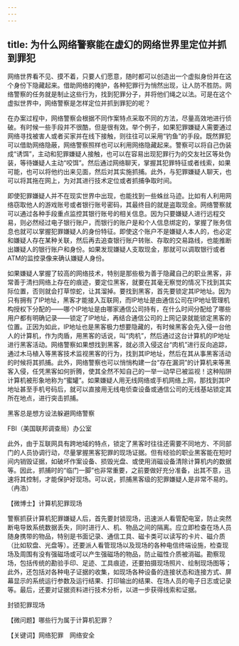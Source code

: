 ```yaml
---
---
---
```

title: 为什么网络警察能在虚幻的网络世界里定位并抓到罪犯
---




网络世界看不见、摸不着，只要人们愿意，随时都可以创造出一个虚拟身份并在这个身份下隐藏起来。借助网络的掩护，各种犯罪行为悄然出现，让人防不胜防。网络警察的任务就是制止这些行为，找到犯罪分子，并将他们绳之以法。可是在这个虚拟世界中，网络警察是怎样定位并抓到罪犯的呢？

在办案过程中，网络警察会根据不同作案特点采取不同的方法，尽量高效地进行侦破。有时候一些手段并不很酷，但是很有效。举个例子，如果犯罪嫌疑人需要通过网络寻找被害人或者买家并在线下接触，则往往可以采用“钓鱼”的手段。既然罪犯可以借助网络隐蔽，网络警察照样也可以利用网络隐藏起来。警察可以将自己伪装成“诱饵”，主动和犯罪嫌疑人接触，也可以在容易出现犯罪行为的交友社区等处伪装，等待嫌疑人主动“咬饵”。然后通过网络聊天，掌握其犯罪特征或者线索，如果可能，也可以将他约出来见面，然后对其实施抓捕。此外，与犯罪嫌疑人聊天，也可以将其拖在网上，为对其进行技术定位或者抓捕争取时间。



即使犯罪嫌疑人并不在现实世界中出现，也能找到一些蛛丝马迹。比如有人利用网络窃取他人的游戏账号或者银行账号密码，其最终目的就是盗取现金。网络警察就可以通过各种手段重点监控其银行账号的相关信息。因为只要嫌疑人进行远程交易，则必然经过电子银行账户，而银行的账户是和个人信息绑定的，掌握了账务信息也就可以掌握犯罪嫌疑人的身份特征。即使这个账户不是嫌疑人本人的，也必定和嫌疑人存在某种关联，然后再去追查银行账户转账、存取的交易路线，也能推断出嫌疑人的银行账户和身份。如果发现嫌疑人支取现金，那就可以调取银行或者ATM的监控录像来确认嫌疑人身份。

如果嫌疑人掌握了较高的网络技术，特别是那些极为善于隐藏自己的职业黑客，非常善于清扫网络上存在的痕迹，要定位黑客，就要在其毫无察觉的情况下找到其实际位置，否则就会打草惊蛇，让其溜掉。要找到黑客，首先要锁定其IP地址。因为只有拥有了IP地址，黑客才能接入互联网，而IP地址是由通信公司在IP地址管理机构授权下分配的——哪个IP地址是由哪家通信公司持有，在什么时间分配给了哪些用户都有明确记录——锁定了IP地址，再结合通信公司的上网记录就能锁定黑客的位置。正因为如此，IP地址也是黑客极力想要隐藏的，有时候黑客会先入侵一台他人的计算机，作为肉盾，用黑客的话说，叫“肉机”，然后通过这台计算机的IP地址进行黑客活动。网络警察如果想找到黑客，就必须入侵这台“肉机”进行反向追踪，通过木马植入等黑客技术监视黑客的行为，找到其IP地址，然后在其从事黑客活动的时候将其抓捕。此外，网络警察也可以悄悄构建一台“存在漏洞”的计算机来等黑客入侵，任凭黑客如何折腾，使其全然不知自己的一举一动早已被监视！这种陷阱计算机被形象地称为“蜜罐”。如果嫌疑人用无线网络或手机网络上网，那找到其IP地址甚至手机号码后，就可以直接用无线电侦查设备或通信公司的无线基站锁定其所在地点，进行突击抓捕。

黑客总是想方设法躲避网络警察



FBI（美国联邦调查局）办公室



此外，由于互联网具有跨地域的特点，锁定了黑客时往往还需要不同地方、不同部门的人员协调行动，尽量掌握黑客犯罪的现场证据。但有经验的职业黑客能在短时间内销毁证据，如破坏作案设备、损毁光盘、或使用消磁设备清除计算机内的数据等。因此，抓捕时的“临门一脚”也非常重要，之前要做好充分准备，出其不意，迅速将其控制，才能保护好现场。可以说，抓捕黑客级的犯罪嫌疑人是非常不易的。（冉浩）





【微博士】计算机犯罪现场

警察抓获计算机犯罪嫌疑人后，首先要封锁现场，迅速派人看管配电室，防止突然断电导致系统数据丢失，同时进行人、机、物品之间的隔离。应立即检查在场人员随身携带的物品，特别是书面记录、通信工具、磁卡类可以读写的卡片、磁介质（比如软盘、光盘等）。还要派人看管现场以及现场的各种电信终端设施，检查现场及周围有没有强磁场或可以产生强磁场的物品，防止磁性介质被消磁。勘察现场，包括传统的勘验手印、足迹、工具痕迹，还要拍摄现场照片、绘制现场图等；此外，还包括对各种电子证据的收集，如现场各种设备的连接状态和连接方式、屏幕显示的系统运行参数及运行结果、打印输出的结果、在场人员的电子日志或记录等。最后，还要对证据资料进行技术分析，以进一步获得线索和证据。

封锁犯罪现场



【微问题】哪些行为属于计算机犯罪？

【关键词】网络犯罪　网络安全